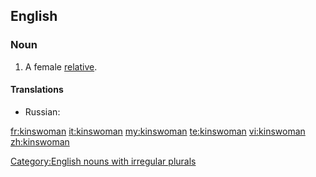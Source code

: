 ==English==
===Noun===
{{en-noun|[[kinswomen]]}}

# A female [[relative]].

====Translations====
{{trans-top|a female relative}}
* Russian: {{t+|ru|родственница|f|sc=Cyrl}}
{{trans-mid}}
{{trans-bottom}}

[[Category:English nouns with irregular plurals]]

[[fr:kinswoman]]
[[it:kinswoman]]
[[my:kinswoman]]
[[te:kinswoman]]
[[vi:kinswoman]]
[[zh:kinswoman]]